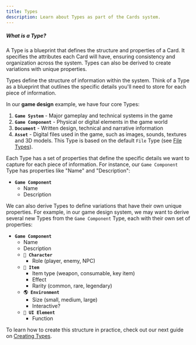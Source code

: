 ```yaml
---
title: Types
description: Learn about Types as part of the Cards system.
---
```


<div className="rounded-box">
  <h5><strong>What is a Type?</strong></h5>
  <p>A Type is a blueprint that defines the structure and properties of a Card. It specifies the attributes each Card will have, ensuring consistency and organization across the system. Types can also be derived to create variations with unique properties.</p>
</div>

Types define the structure of information within the system. Think of a Type as a blueprint that outlines the specific details you'll need to store for each piece of information.

In our **game design** example, we have four core Types:

1. **`Game System`** - Major gameplay and technical systems in the game
2. **`Game Component`** - Physical or digital elements in the game world
3. **`Document`** - Written design, technical and narrative information
4. **`Asset`** - Digital files used in the game, such as images, sounds, textures and 3D models. This Type is based on the default `File` Type (see [File Types](/docs/cards/types/file-types)).

Each Type has a set of properties that define the specific details we want to capture for each piece of information. For instance, our `Game Component` Type has properties like "Name" and "Description":

- **`Game Component`**
  - Name
  - Description

We can also derive Types to define variations that have their own unique properties. For example, in our game design system, we may want to derive several new Types from the `Game Component` Type, each with their own set of properties:

- **`Game Component`**
  - Name
  - Description
  - **`👤 Character`**
    - Role (player, enemy, NPC)
  - **`🎒 Item`**
    - Item type (weapon, consumable, key item)
    - Effect
    - Rarity (common, rare, legendary)
  - **`🌎 Environment`**
    - Size (small, medium, large)
    - Interactive?
  - **`🎨 UI Element`**
    - Function

To learn how to create this structure in practice, check out our next guide on [Creating Types](/docs/cards/types/create-a-type).